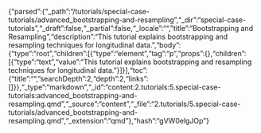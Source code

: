 {"parsed":{"_path":"/tutorials/special-case-tutorials/advanced_bootstrapping-and-resampling","_dir":"special-case-tutorials","_draft":false,"_partial":false,"_locale":"","title":"Bootstrapping and Resampling","description":"This tutorial explains bootstrapping and resampling techniques for longitudinal data.","body":{"type":"root","children":[{"type":"element","tag":"p","props":{},"children":[{"type":"text","value":"This tutorial explains bootstrapping and resampling techniques for longitudinal data."}]}],"toc":{"title":"","searchDepth":2,"depth":2,"links":[]}},"_type":"markdown","_id":"content:2.tutorials:5.special-case-tutorials:advanced_bootstrapping-and-resampling.qmd","_source":"content","_file":"2.tutorials/5.special-case-tutorials/advanced_bootstrapping-and-resampling.qmd","_extension":"qmd"},"hash":"gVW0elgJOp"}